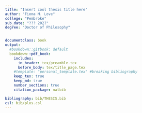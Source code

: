 ```yaml
---
title: "Insert cool thesis title here"
author: "Fiona M. Love"
college: "Pembroke"
sub_date: "??? 202?"
degree: "Doctor of Philosophy"


documentclass: book
output:
  #bookdown::gitbook: default
  bookdown::pdf_book:
    includes:
      in_header: tex/preamble.tex
      before_body: tex/title_page.tex
    #template: "personal_template.tex" #breaking bibliography
    keep_tex: true
    keep_md: true
    number_sections: true
    citation_package: natbib

bibliography: bib/THESIS.bib
csl: bib/plos.csl
---
```

